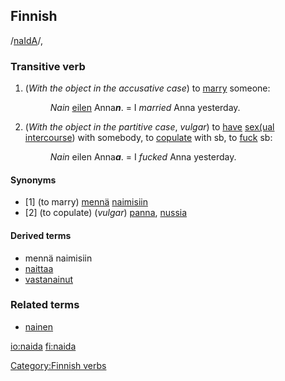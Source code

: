 ==Finnish==

/[[Pronunciation guide|naIdA]]/,

===Transitive verb===
{{fi-verb|nai|type=30}}
#(''With the object in the accusative case'') to [[marry]] someone:
#:''Nain'' [[eilen]] Anna'''''n'''''. = I ''married'' Anna yesterday.
#(''With the object in the partitive case'', ''vulgar'') to [[have]] [[sexual|sex(ual]] [[intercourse]]) with somebody, to [[copulate]] with sb, to [[fuck]] sb:
#:''Nain'' eilen Anna'''''a'''''. = I ''fucked'' Anna yesterday.

====Synonyms====
*[1] (to marry) [[mennä]] [[naiminen|naimisiin]]
*[2] (to copulate) (''vulgar'') [[panna]], [[nussia]]

====Derived terms====
*mennä naimisiin
*[[naittaa]]
*[[vastanainut]]

===Related terms===
*[[nainen]]

[[Category:Finnish verbs]]

[[io:naida]]
[[fi:naida]]